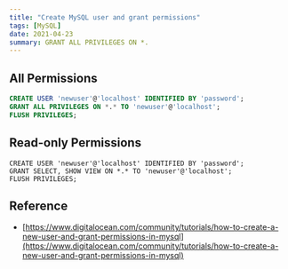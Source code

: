```yaml
---
title: "Create MySQL user and grant permissions"
tags: [MySQL]
date: 2021-04-23
summary: GRANT ALL PRIVILEGES ON *.
---
```


## All Permissions

```SQL
CREATE USER 'newuser'@'localhost' IDENTIFIED BY 'password';
GRANT ALL PRIVILEGES ON *.* TO 'newuser'@'localhost';
FLUSH PRIVILEGES;
```

## Read-only Permissions

```
CREATE USER 'newuser'@'localhost' IDENTIFIED BY 'password';
GRANT SELECT, SHOW VIEW ON *.* TO 'newuser'@'localhost';
FLUSH PRIVILEGES;
```

## Reference

- [https://www.digitalocean.com/community/tutorials/how-to-create-a-new-user-and-grant-permissions-in-mysql](https://www.digitalocean.com/community/tutorials/how-to-create-a-new-user-and-grant-permissions-in-mysql)